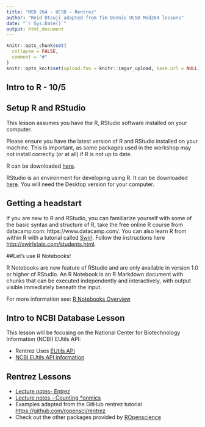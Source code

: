 ```yaml
---
title: "MED 264 - UCSD - Rentrez"
author: "Reid Otsuji adapted from Tim Dennis UCSD Med264 lessons"
date: "`r Sys.Date()`"
output: html_document
---
```


```r
knitr::opts_chunk$set(
  collapse = FALSE,
  comment = "#"
)
knitr::opts_knit$set(upload.fun = knitr::imgur_upload, base.url = NULL)  

```

## Intro to R - 10/5

## Setup R and RStudio

This lesson assumes you have the R, RStudio software installed on your computer.

Please ensure you have the latest version of R and RStudio installed on your machine. This is important, as some packages used in the workshop may not install correctly (or at all) if R is not up to date.

R can be downloaded [here](https://cran.r-project.org/mirrors.html).

RStudio is an environment for developing using R.
It can be downloaded [here](https://www.rstudio.com/products/rstudio/download/).
You will need the Desktop version for your computer.


## Getting a headstart

If you are new to R and RStudio, you can familiarize yourself with some of the basic syntax and structure of R, take the free online R course from datacamp.com: https://www.datacamp.com/. You can also learn R from within R with a tutorial called [Swirl](http://swirlstats.com/). Follow the instructions here  [http://swirlstats.com/students.html](http://swirlstats.com/students.html).


##Let's use R Notebooks!

R Notebooks are new feature of RStudio and are only available in version 1.0 or higher of RStudio.  An R Notebook is an R Markdown document with chunks that can be executed independently and interactively, with output visible immediately beneath the input.

For more information see: [R Notebooks Overview](http://rmarkdown.rstudio.com/r_notebooks.html)

## Intro to NCBI Database Lesson

This lesson will be focusing on the National Center for Biotechnology Information (NCBI) EUtils API:

* Rentrez Uses [EUtils API](http://www.ncbi.nlm.nih.gov/books/NBK25500/)
* [NCBI EUtils API information](https://www.ncbi.nlm.nih.gov/home/develop/api/)


<!--
### Data 

* Gapminder data [download](gapminder-FiveYearData.csv)
  * Make a folder for today's lecture 'med264-r'
  * Make a `data/` folder inside of the folder you created.
  * Download and put in `data/` folder inside your project folder. 
-->
  
<!--
### Lecture Notes 

* [Intro to R](r-intro.html)
* [Dataframes & Subsetting](data-frame-subsetting.html)
-->

## Rentrez Lessons

* [Lecture notes- Entrez](episodes/01_rentrez_episode.html)
* [Lecture notes - Counting *onmics](episodes/02_entrez_search.html)
* Examples adapted from the GitHub rentrez tutorial <https://github.com/ropensci/rentrez>
* Check out the other packages provided by [ROpenscience](http://ropensci.org/)

<!--
## QUIZ & Homework


* [Homework for Intro to R](homework-into-r.html)
* [Homework answers](homework-solution.html)

  
## Take the QUIZ! 

Go to: 

1. <https://b.socrative.com/login/student/>
2. USE the room number: QTKGZXF6G

### Quiz Answers

[Quiz Answers](Question_10_06_2016__11_56_QZ_med264introtor.pdf)

-->
